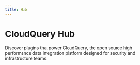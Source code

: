 ```yaml
---
title: Hub
---
```


# CloudQuery Hub

Discover plugins that power CloudQuery, the open source high performance data integration platform designed for security and infrastructure teams.

